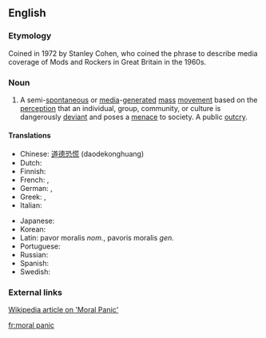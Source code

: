 ==English==

===Etymology===

Coined in 1972 by Stanley Cohen, who coined the phrase to describe media coverage of Mods and Rockers in Great Britain in the 1960s.

===Noun===
{{head|en|noun|head=[[moral]] [[panic]]}}

# A semi-[[spontaneous]] or [[media]]-[[generated]] [[mass]] [[movement]] based on the [[perception]] that an individual, group, community, or culture is dangerously [[deviant]] and poses a [[menace]] to society.  A public [[outcry]].

====Translations====
{{trans-top|mass movement, public outcry}}
* Chinese: [[道德恐慌]] (daodekonghuang)
* Dutch: {{t|nl|morele paniek}}
* Finnish: {{t|fi|moraalinen paniikki}}
* French: {{t|fr|panique morale}}, {{t|fr|tollé public}}
* German: {{t|de|moralische Panik}}, {{t|de|allgemeiner Protest}}
* Greek: {{t|el|ηθικός πανικός|tr=ēthikós panikós}}, {{t|el|δημόσια κατακραυγή|tr=dēmósia katakraugé}}
* Italian: {{t|it|panico morale}}
{{trans-mid}}
* Japanese: {{t|ja|道徳的なパニック|tr=dōtokuteki na panikku}}
* Korean: {{t|ko|도덕적인 공황|tr=dodeokjeogin gonghwang}}
* Latin: pavor moralis ''nom.'', pavoris moralis ''gen.''
* Portuguese: {{t|pt|pânico moral}}
* Russian: {{t|ru|нравственная паника|tr=nravstvennaya panika}}
* Spanish: {{t|es|pánico moral}}
* Swedish: {{t|sv|moralpanik|c}}
{{trans-bottom}}

===External links===

[http://www.wikipedia.org/wiki/Moral_panic Wikipedia article on 'Moral Panic']

[[fr:moral panic]]